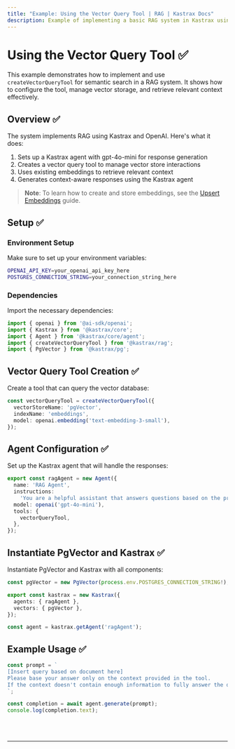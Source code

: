 ```yaml
---
title: "Example: Using the Vector Query Tool | RAG | Kastrax Docs"
description: Example of implementing a basic RAG system in Kastrax using OpenAI embeddings and PGVector for vector storage.
---
```



# Using the Vector Query Tool ✅

This example demonstrates how to implement and use `createVectorQueryTool` for semantic search in a RAG system. It shows how to configure the tool, manage vector storage, and retrieve relevant context effectively.

## Overview ✅

The system implements RAG using Kastrax and OpenAI. Here's what it does:

1. Sets up a Kastrax agent with gpt-4o-mini for response generation
2. Creates a vector query tool to manage vector store interactions
3. Uses existing embeddings to retrieve relevant context
4. Generates context-aware responses using the Kastrax agent

> **Note**: To learn how to create and store embeddings, see the [Upsert Embeddings](/examples/rag/upsert/upsert-embeddings) guide.

## Setup ✅

### Environment Setup

Make sure to set up your environment variables:

```bash filename=".env"
OPENAI_API_KEY=your_openai_api_key_here
POSTGRES_CONNECTION_STRING=your_connection_string_here
```

### Dependencies

Import the necessary dependencies:

```typescript copy showLineNumbers filename="src/index.ts"
import { openai } from '@ai-sdk/openai';
import { Kastrax } from '@kastrax/core';
import { Agent } from '@kastrax/core/agent';
import { createVectorQueryTool } from '@kastrax/rag';
import { PgVector } from '@kastrax/pg';
```

## Vector Query Tool Creation ✅

Create a tool that can query the vector database:

```typescript copy showLineNumbers{7} filename="src/index.ts"
const vectorQueryTool = createVectorQueryTool({
  vectorStoreName: 'pgVector',
  indexName: 'embeddings',
  model: openai.embedding('text-embedding-3-small'),
});
```

## Agent Configuration ✅

Set up the Kastrax agent that will handle the responses:

```typescript copy showLineNumbers{13} filename="src/index.ts"
export const ragAgent = new Agent({
  name: 'RAG Agent',
  instructions:
    'You are a helpful assistant that answers questions based on the provided context. Keep your answers concise and relevant.',
  model: openai('gpt-4o-mini'),
  tools: {
    vectorQueryTool,
  },
});
```

## Instantiate PgVector and Kastrax ✅

Instantiate PgVector and Kastrax with all components:

```typescript copy showLineNumbers{23} filename="src/index.ts"
const pgVector = new PgVector(process.env.POSTGRES_CONNECTION_STRING!);

export const kastrax = new Kastrax({
  agents: { ragAgent },
  vectors: { pgVector },
});

const agent = kastrax.getAgent('ragAgent');
```

## Example Usage ✅

```typescript copy showLineNumbers{32} filename="src/index.ts"
const prompt = `
[Insert query based on document here]
Please base your answer only on the context provided in the tool. 
If the context doesn't contain enough information to fully answer the question, please state that explicitly.
`;

const completion = await agent.generate(prompt);
console.log(completion.text);
```

<br />
<br />
<hr className="dark:border-[#404040] border-gray-300" />
<br />
<br />
<GithubLink
  link={
    "https://github.com/kastrax-ai/kastrax/blob/main/examples/basics/rag/basic-rag"
  }
/>
